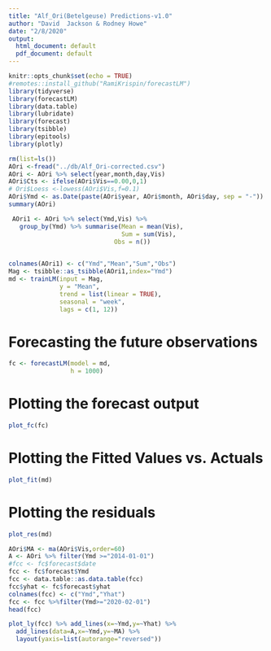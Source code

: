 ---
title: "Alf_Ori(Betelgeuse) Predictions-v1.0"
author: "David  Jackson & Rodney Howe"
date: "2/8/2020"
output:
  html_document: default
  pdf_document: default
---

```{r setup, include=FALSE}
knitr::opts_chunk$set(echo = TRUE)
#remotes::install_github("RamiKrispin/forecastLM")
library(tidyverse)
library(forecastLM)
library(data.table)
library(lubridate)
library(forecast)
library(tsibble)
library(epitools)
library(plotly)
```

```{r Import Alf Ori Date, echo=FALSE}
rm(list=ls())
AOri <-fread("../db/Alf_Ori-corrected.csv")
AOri <- AOri %>% select(year,month,day,Vis)
AOri$Cts <- ifelse(AOri$Vis==0.00,0,1)
# Ori$Loess <-lowess(AOri$Vis,f=0.1)
AOri$Ymd <- as.Date(paste(AOri$year, AOri$month, AOri$day, sep = "-")) 
summary(AOri)
```
```{r Calculate Daily Means, echo=FALSE}
 AOri1 <- AOri %>% select(Ymd,Vis) %>%
   group_by(Ymd) %>% summarise(Mean = mean(Vis),
                               Sum = sum(Vis),
                             Obs = n())
                                        
```


```{r, echo=FALSE, echo=FALSE}
colnames(AOri1) <- c("Ymd","Mean","Sum","Obs")
Mag <- tsibble::as_tsibble(AOri1,index="Ymd")
md <- trainLM(input = Mag,
              y = "Mean",
              trend = list(linear = TRUE),
              seasonal = "week",
              lags = c(1, 12))
```

#  Forecasting the future observations
```{r, echo=FALSE}
fc <- forecastLM(model = md,
                 h = 1000)
```

# Plotting the forecast output
```{r}
plot_fc(fc)
```

# Plotting the Fitted Values vs. Actuals
```{r,echo=FALSE}
plot_fit(md)
```

# Plotting the residuals
```{r,echo=FALSE}
plot_res(md)
```
```{r, echo=FALSE}

AOri$MA <- ma(AOri$Vis,order=60)
A <- AOri %>% filter(Ymd >="2014-01-01")
#fcc <- fc$forecast$date
fcc <- fc$forecast$Ymd
fcc <- data.table::as.data.table(fcc)
fcc$yhat <- fc$forecast$yhat
colnames(fcc) <- c("Ymd","Yhat")
fcc <- fcc %>%filter(Ymd>="2020-02-01") 
head(fcc)
```
```{r}
plot_ly(fcc) %>% add_lines(x=~Ymd,y=~Yhat) %>%
  add_lines(data=A,x=~Ymd,y=~MA) %>%
  layout(yaxis=list(autorange="reversed"))

```

